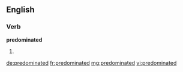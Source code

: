 ==English==

===Verb===
'''predominated'''

# {{past of|[[predominate]]}}

[[de:predominated]]
[[fr:predominated]]
[[mg:predominated]]
[[vi:predominated]]